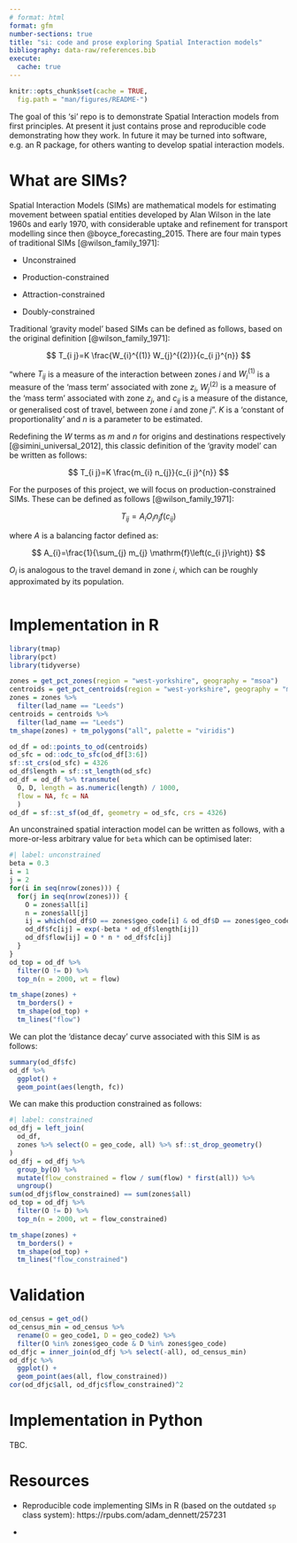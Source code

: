 ```yaml
---
# format: html
format: gfm
number-sections: true
title: "si: code and prose exploring Spatial Interaction models"
bibliography: data-raw/references.bib
execute:
  cache: true
---
```


```r
knitr::opts_chunk$set(cache = TRUE,
  fig.path = "man/figures/README-")
```


<!-- badges: start -->

<!-- badges: end -->

The goal of this 'si' repo is to demonstrate Spatial Interaction models from first principles. At present it just contains prose and reproducible code demonstrating how they work. In future it may be turned into software, e.g. an R package, for others wanting to develop spatial interaction models.

# What are SIMs?

Spatial Interaction Models (SIMs) are mathematical models for estimating movement between spatial entities developed by Alan Wilson in the late 1960s and early 1970, with considerable uptake and refinement for transport modelling since then @boyce_forecasting_2015.
There are four main types of traditional SIMs [@wilson_family_1971]:

-   Unconstrained

-   Production-constrained

-   Attraction-constrained

-   Doubly-constrained


Traditional 'gravity model' based SIMs can be defined as follows, based on the original definition [@wilson_family_1971]:

$$
T_{i j}=K \frac{W_{i}^{(1)} W_{j}^{(2)}}{c_{i j}^{n}}
$$

"where $T_{i j}$ is a measure of the interaction between zones $i$ and $W_{i}^{(1)}$ is a measure of the 'mass term' associated with zone $z_i$, $W_{j}^{(2)}$ is a measure of the 'mass term' associated with zone $z_j$, and $c_{ij}$ is a measure of the distance, or generalised cost of travel, between zone $i$ and zone $j$".
$K$ is a 'constant of proportionality' and $n$ is a parameter to be estimated.

Redefining the $W$ terms as $m$ and $n$ for origins and destinations respectively [@simini_universal_2012], this classic definition of the 'gravity model' can be written as follows:

$$
T_{i j}=K \frac{m_{i} n_{j}}{c_{i j}^{n}}
$$

For the purposes of this project, we will focus on production-constrained SIMs.
These can be defined as follows [@wilson_family_1971]:

$$
T_{ij} = A_iO_in_jf(c_{ij})
$$

where $A$ is a balancing factor defined as:

$$
A_{i}=\frac{1}{\sum_{j} m_{j} \mathrm{f}\left(c_{i j}\right)}
$$

$O_i$ is analogous to the travel demand in zone $i$, which can be roughly approximated by its population.

<!-- $$ -->
<!-- T_{ij} = \frac{m_{i}^{\alpha} n_{j} ^{\beta}} {f(r_{ij})} -->
<!-- $$ -->



<!-- ## Radiation models -->

<!-- A more recent type of SIM is the radiation model @simini_universal_2012: -->

<!-- $$ -->
<!-- \langle T_{ij} \rangle = T_i \frac{m_{i} n_{j}} {(m_i + s_{ij})(m_i + n_j + s_{ij}) } -->
<!-- $$ -->
<!-- where $s_{ij}$ is defined as the total population living within a circle, the centre of which lies in the centroid of zone $i$ and the radius of which is the distance between zones $i$ and $j$. Thus, the greater the population living within the commute distance, the lower the estimated flow rate. -->

```r

```

# Implementation in R

```r
library(tmap)
library(pct)
library(tidyverse)
```


```r
zones = get_pct_zones(region = "west-yorkshire", geography = "msoa")
centroids = get_pct_centroids(region = "west-yorkshire", geography = "msoa")
zones = zones %>% 
  filter(lad_name == "Leeds")
centroids = centroids %>% 
  filter(lad_name == "Leeds")
tm_shape(zones) + tm_polygons("all", palette = "viridis")
```


```r
od_df = od::points_to_od(centroids)
od_sfc = od::odc_to_sfc(od_df[3:6])
sf::st_crs(od_sfc) = 4326
od_df$length = sf::st_length(od_sfc)
od_df = od_df %>% transmute(
  O, D, length = as.numeric(length) / 1000,
  flow = NA, fc = NA
  )
od_df = sf::st_sf(od_df, geometry = od_sfc, crs = 4326)
```

An unconstrained spatial interaction model can be written as follows, with a more-or-less arbitrary value for `beta` which can be optimised later:

```r
#| label: unconstrained
beta = 0.3
i = 1
j = 2
for(i in seq(nrow(zones))) {
  for(j in seq(nrow(zones))) {
    O = zones$all[i]
    n = zones$all[j]
    ij = which(od_df$O == zones$geo_code[i] & od_df$D == zones$geo_code[j])
    od_df$fc[ij] = exp(-beta * od_df$length[ij])
    od_df$flow[ij] = O * n * od_df$fc[ij]
  }
}
od_top = od_df %>% 
  filter(O != D) %>% 
  top_n(n = 2000, wt = flow)

tm_shape(zones) +
  tm_borders() +
  tm_shape(od_top) +
  tm_lines("flow")
```

We can plot the 'distance decay' curve associated with this SIM is as follows:

```r
summary(od_df$fc)
od_df %>% 
  ggplot() +
  geom_point(aes(length, fc))
```


We can make this production constrained as follows:

```r
#| label: constrained
od_dfj = left_join(
  od_df,
  zones %>% select(O = geo_code, all) %>% sf::st_drop_geometry()
)
od_dfj = od_dfj %>% 
  group_by(O) %>% 
  mutate(flow_constrained = flow / sum(flow) * first(all)) %>%
  ungroup()
sum(od_dfj$flow_constrained) == sum(zones$all)
od_top = od_dfj %>% 
  filter(O != D) %>% 
  top_n(n = 2000, wt = flow_constrained)

tm_shape(zones) +
  tm_borders() +
  tm_shape(od_top) +
  tm_lines("flow_constrained")
```

# Validation

```r
od_census = get_od()
od_census_min = od_census %>% 
  rename(O = geo_code1, D = geo_code2) %>% 
  filter(O %in% zones$geo_code & D %in% zones$geo_code)
od_dfjc = inner_join(od_dfj %>% select(-all), od_census_min)
od_dfjc %>% 
  ggplot() +
  geom_point(aes(all, flow_constrained))
cor(od_dfjc$all, od_dfjc$flow_constrained)^2
```



# Implementation in Python

TBC.

# Resources

-   Reproducible code implementing SIMs in R (based on the outdated `sp` class system): https://rpubs.com/adam_dennett/257231

-   
